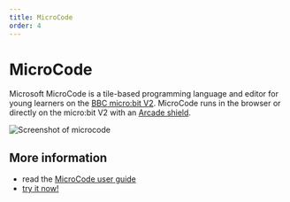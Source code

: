 ```yaml
---
title: MicroCode
order: 4
---
```


# MicroCode

Microsoft MicroCode is a tile-based programming language and editor for young learners on the [BBC micro:bit V2](https://microbit.org). MicroCode runs in the browser or directly on the micro:bit V2 with an [Arcade shield](https://www.kittenbot.cc/products/newbit-arcade-shield).

![Screenshot of microcode](./microcode/sample_head_or_tail.png)

## More information

-   read the [MicroCode user guide](https://microbit-apps.github.io/microcode-classic/docs/manual)
-   [try it now!](https://aka.ms/microcode)
